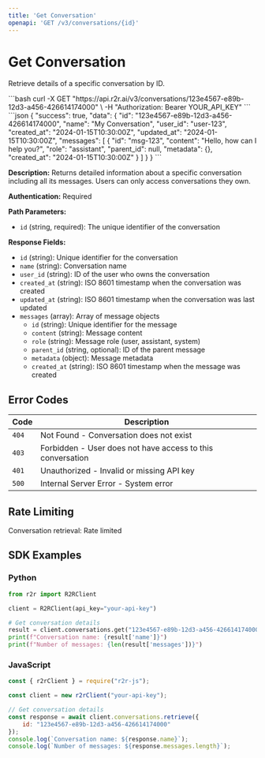 ```yaml
---
title: 'Get Conversation'
openapi: 'GET /v3/conversations/{id}'
---
```


# Get Conversation

Retrieve details of a specific conversation by ID.

<RequestExample>
```bash
curl -X GET "https://api.r2r.ai/v3/conversations/123e4567-e89b-12d3-a456-426614174000" \
  -H "Authorization: Bearer YOUR_API_KEY"
```
</RequestExample>

<ResponseExample>
```json
{
  "success": true,
  "data": {
    "id": "123e4567-e89b-12d3-a456-426614174000",
    "name": "My Conversation",
    "user_id": "user-123",
    "created_at": "2024-01-15T10:30:00Z",
    "updated_at": "2024-01-15T10:30:00Z",
    "messages": [
      {
        "id": "msg-123",
        "content": "Hello, how can I help you?",
        "role": "assistant",
        "parent_id": null,
        "metadata": {},
        "created_at": "2024-01-15T10:30:00Z"
      }
    ]
  }
}
```
</ResponseExample>

**Description:** Returns detailed information about a specific conversation including all its messages. Users can only access conversations they own.

**Authentication:** Required

**Path Parameters:**
- `id` (string, required): The unique identifier of the conversation

**Response Fields:**
- `id` (string): Unique identifier for the conversation
- `name` (string): Conversation name
- `user_id` (string): ID of the user who owns the conversation
- `created_at` (string): ISO 8601 timestamp when the conversation was created
- `updated_at` (string): ISO 8601 timestamp when the conversation was last updated
- `messages` (array): Array of message objects
  - `id` (string): Unique identifier for the message
  - `content` (string): Message content
  - `role` (string): Message role (user, assistant, system)
  - `parent_id` (string, optional): ID of the parent message
  - `metadata` (object): Message metadata
  - `created_at` (string): ISO 8601 timestamp when the message was created

## Error Codes

| Code | Description |
|------|-------------|
| `404` | Not Found - Conversation does not exist |
| `403` | Forbidden - User does not have access to this conversation |
| `401` | Unauthorized - Invalid or missing API key |
| `500` | Internal Server Error - System error |

## Rate Limiting

Conversation retrieval: Rate limited

## SDK Examples

### Python

```python
from r2r import R2RClient

client = R2RClient(api_key="your-api-key")

# Get conversation details
result = client.conversations.get("123e4567-e89b-12d3-a456-426614174000")
print(f"Conversation name: {result['name']}")
print(f"Number of messages: {len(result['messages'])}")
```

### JavaScript

```javascript
const { r2rClient } = require("r2r-js");

const client = new r2rClient("your-api-key");

// Get conversation details
const response = await client.conversations.retrieve({
    id: "123e4567-e89b-12d3-a456-426614174000"
});
console.log(`Conversation name: ${response.name}`);
console.log(`Number of messages: ${response.messages.length}`);
``` 